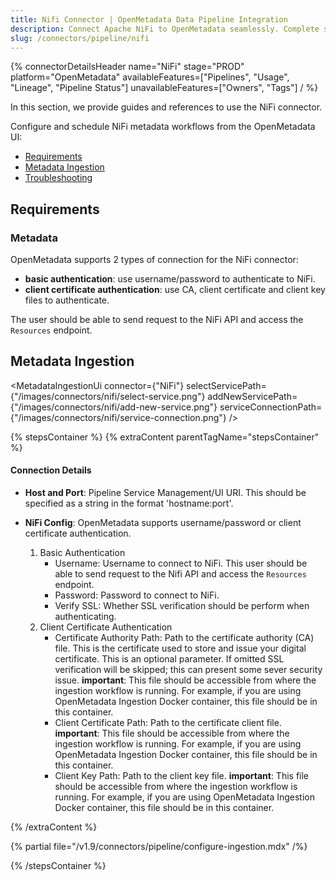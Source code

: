 ```yaml
---
title: Nifi Connector | OpenMetadata Data Pipeline Integration
description: Connect Apache NiFi to OpenMetadata seamlessly. Complete setup guide for NiFi pipeline connector with step-by-step configuration and metadata extraction.
slug: /connectors/pipeline/nifi
---
```






{% connectorDetailsHeader
name="NiFi"
stage="PROD"
platform="OpenMetadata"
availableFeatures=["Pipelines", "Usage", "Lineage", "Pipeline Status"]
unavailableFeatures=["Owners", "Tags"]
/ %}

In this section, we provide guides and references to use the NiFi connector.

Configure and schedule NiFi metadata workflows from the OpenMetadata UI:

- [Requirements](#requirements)
- [Metadata Ingestion](#metadata-ingestion)
- [Troubleshooting](/connectors/pipeline/nifi/troubleshooting)

<IngestionModeTiles yamlPath="/snippets/connectors/pipeline/nifi/yaml" />

## Requirements

### Metadata
OpenMetadata supports 2 types of connection for the NiFi connector:
- **basic authentication**: use username/password to authenticate to NiFi. 
- **client certificate authentication**: use CA, client certificate and client key files to authenticate.

The user should be able to send request to the NiFi API and access the `Resources` endpoint.

## Metadata Ingestion

<MetadataIngestionUi connector={"NiFi"} selectServicePath={"/images/connectors/nifi/select-service.png"} addNewServicePath={"/images/connectors/nifi/add-new-service.png"} serviceConnectionPath={"/images/connectors/nifi/service-connection.png"} />

{% stepsContainer %}
{% extraContent parentTagName="stepsContainer" %}

#### Connection Details

- **Host and Port**: Pipeline Service Management/UI URI. This should be specified as a string in the format 'hostname:port'.  

- **NiFi Config**: OpenMetadata supports username/password or client certificate authentication.
    1. Basic Authentication
        - Username: Username to connect to NiFi. This user should be able to send request to the Nifi API and access the `Resources` endpoint.
        - Password: Password to connect to NiFi.
        - Verify SSL: Whether SSL verification should be perform when authenticating.
    2. Client Certificate Authentication
        - Certificate Authority Path: Path to the certificate authority (CA) file. This is the certificate used to store and issue your digital certificate. This is an optional parameter. If omitted SSL verification will be skipped; this can present some sever security issue.
        **important**: This file should be accessible from where the ingestion workflow is running. For example, if you are using OpenMetadata Ingestion Docker container, this file should be in this container.
        - Client Certificate Path: Path to the certificate client file.
        **important**: This file should be accessible from where the ingestion workflow is running. For example, if you are using OpenMetadata Ingestion Docker container, this file should be in this container.
        - Client Key Path: Path to the client key file.
        **important**: This file should be accessible from where the ingestion workflow is running. For example, if you are using OpenMetadata Ingestion Docker container, this file should be in this container.

{% /extraContent %}

<TestConnection />

{% partial file="/v1.9/connectors/pipeline/configure-ingestion.mdx" /%}

<IngestionScheduleAndDeploy />

{% /stepsContainer %}
